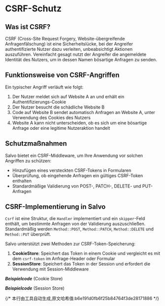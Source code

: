 # CSRF-Schutz

## Was ist CSRF?

CSRF (Cross-Site Request Forgery, Website-übergreifende Anfragenfälschung) ist eine Sicherheitslücke, bei der Angreifer authentifizierte Nutzer dazu verleiten, unbeabsichtigt Aktionen auszuführen. Vereinfacht gesagt nutzt der Angreifer die angemeldete Identität des Nutzers, um in dessen Namen bösartige Anfragen zu senden.

## Funktionsweise von CSRF-Angriffen

Ein typischer Angriff verläuft wie folgt:
1. Der Nutzer meldet sich auf Website A an und erhält ein Authentifizierungs-Cookie
2. Der Nutzer besucht die schädliche Website B
3. Code auf Website B sendet automatisch Anfragen an Website A, unter Verwendung des Cookies des Nutzers
4. Website A kann nicht unterscheiden, ob es sich um eine bösartige Anfrage oder eine legitime Nutzeraktion handelt

## Schutzmaßnahmen

Salvo bietet ein CSRF-Middleware, um Ihre Anwendung vor solchen Angriffen zu schützen:

- Hinzufügen eines versteckten CSRF-Tokens in Formularen
- Überprüfung, ob eingehende Anfragen ein gültiges CSRF-Token enthalten
- Standardmäßige Validierung von POST-, PATCH-, DELETE- und PUT-Anfragen

## CSRF-Implementierung in Salvo

`Csrf` ist eine Struktur, die `Handler` implementiert und ein `skipper`-Feld enthält, um bestimmte Anfragen von der Validierung auszuschließen. Standardmäßig werden `Method::POST`, `Method::PATCH`, `Method::DELETE` und `Method::PUT` überprüft.

Salvo unterstützt zwei Methoden zur CSRF-Token-Speicherung:

1. **CookieStore**: Speichert das Token in einem Cookie und vergleicht es mit dem `csrf-token` im Anfrage-Header oder Formular
2. **SessionStore**: Speichert das Token in der Session und erfordert die Verwendung mit Session-Middleware

_**Beispielcode**_ (Cookie Store)


<Tabs>
  <Tab label="main.rs">
    <CsrfCookieStoreCode/>
  </Tab>
  <Tab label="Cargo.toml">
    <CsrfCookieStoreCargoCode/>
  </Tab>
</Tabs>

_**Beispielcode**_ (Session Store)

<Tabs>
  <Tab label="main.rs">
    <CsrfSessionStoreCode/>
  </Tab>
  <Tab label="Cargo.toml">
    <CsrfSessionStoreCargoCode/>
  </Tab>
</Tabs>
{/* 本行由工具自动生成,原文哈希值:b6e191d0fb6f25b84764f3de28171886 */}